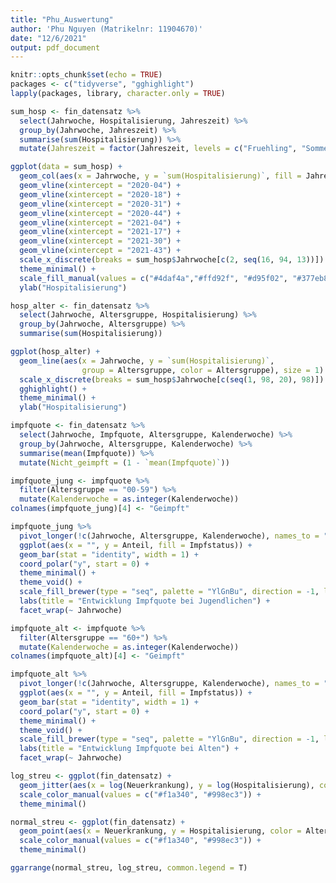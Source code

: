 ```yaml
---
title: "Phu_Auswertung"
author: 'Phu Nguyen (Matrikelnr: 11904670)'
date: "12/6/2021"
output: pdf_document
---
```


```r
knitr::opts_chunk$set(echo = TRUE)
packages <- c("tidyverse", "gghighlight")
lapply(packages, library, character.only = TRUE)
```


```r
sum_hosp <- fin_datensatz %>%
  select(Jahrwoche, Hospitalisierung, Jahreszeit) %>%
  group_by(Jahrwoche, Jahreszeit) %>%
  summarise(sum(Hospitalisierung)) %>%
  mutate(Jahreszeit = factor(Jahreszeit, levels = c("Fruehling", "Sommer", "Herbst", "Winter")))

ggplot(data = sum_hosp) +
  geom_col(aes(x = Jahrwoche, y = `sum(Hospitalisierung)`, fill = Jahreszeit)) +
  geom_vline(xintercept = "2020-04") +
  geom_vline(xintercept = "2020-18") +
  geom_vline(xintercept = "2020-31") +
  geom_vline(xintercept = "2020-44") +
  geom_vline(xintercept = "2021-04") +
  geom_vline(xintercept = "2021-17") +
  geom_vline(xintercept = "2021-30") +
  geom_vline(xintercept = "2021-43") +
  scale_x_discrete(breaks = sum_hosp$Jahrwoche[c(2, seq(16, 94, 13))]) +
  theme_minimal() +
  scale_fill_manual(values = c("#4daf4a","#ffd92f", "#d95f02", "#377eb8")) +
  ylab("Hospitalisierung")

```


```r
hosp_alter <- fin_datensatz %>%
  select(Jahrwoche, Altersgruppe, Hospitalisierung) %>%
  group_by(Jahrwoche, Altersgruppe) %>%
  summarise(sum(Hospitalisierung))

ggplot(hosp_alter) +
  geom_line(aes(x = Jahrwoche, y = `sum(Hospitalisierung)`, 
                group = Altersgruppe, color = Altersgruppe), size = 1) +
  scale_x_discrete(breaks = sum_hosp$Jahrwoche[c(seq(1, 98, 20), 98)]) +
  gghighlight() +
  theme_minimal() +
  ylab("Hospitalisierung")
```

```r
impfquote <- fin_datensatz %>%
  select(Jahrwoche, Impfquote, Altersgruppe, Kalenderwoche) %>%
  group_by(Jahrwoche, Altersgruppe, Kalenderwoche) %>%
  summarise(mean(Impfquote)) %>%
  mutate(Nicht_geimpft = (1 - `mean(Impfquote)`))

impfquote_jung <- impfquote %>%
  filter(Altersgruppe == "00-59") %>%
  mutate(Kalenderwoche = as.integer(Kalenderwoche))
colnames(impfquote_jung)[4] <- "Geimpft"

impfquote_jung %>%
  pivot_longer(!c(Jahrwoche, Altersgruppe, Kalenderwoche), names_to = "Impfstatus", values_to = "Anteil") %>%
  ggplot(aes(x = "", y = Anteil, fill = Impfstatus)) +
  geom_bar(stat = "identity", width = 1) +
  coord_polar("y", start = 0) +
  theme_minimal() +
  theme_void() +
  scale_fill_brewer(type = "seq", palette = "YlGnBu", direction = -1, labels = c("Geimpft", "Nicht geimpft")) +
  labs(title = "Entwicklung Impfquote bei Jugendlichen") +
  facet_wrap(~ Jahrwoche)

impfquote_alt <- impfquote %>%
  filter(Altersgruppe == "60+") %>%
  mutate(Kalenderwoche = as.integer(Kalenderwoche))
colnames(impfquote_alt)[4] <- "Geimpft"

impfquote_alt %>%
  pivot_longer(!c(Jahrwoche, Altersgruppe, Kalenderwoche), names_to = "Impfstatus", values_to = "Anteil") %>%
  ggplot(aes(x = "", y = Anteil, fill = Impfstatus)) +
  geom_bar(stat = "identity", width = 1) +
  coord_polar("y", start = 0) +
  theme_minimal() +
  theme_void() +
  scale_fill_brewer(type = "seq", palette = "YlGnBu", direction = -1, labels = c("Geimpft", "Nicht geimpft")) +
  labs(title = "Entwicklung Impfquote bei Alten") +
  facet_wrap(~ Jahrwoche)
```

```r
log_streu <- ggplot(fin_datensatz) +
  geom_jitter(aes(x = log(Neuerkrankung), y = log(Hospitalisierung), color = Altersgruppe)) +
  scale_color_manual(values = c("#f1a340", "#998ec3")) +
  theme_minimal()

normal_streu <- ggplot(fin_datensatz) +
  geom_point(aes(x = Neuerkrankung, y = Hospitalisierung, color = Altersgruppe)) +
  scale_color_manual(values = c("#f1a340", "#998ec3")) +
  theme_minimal()

ggarrange(normal_streu, log_streu, common.legend = T)
```

